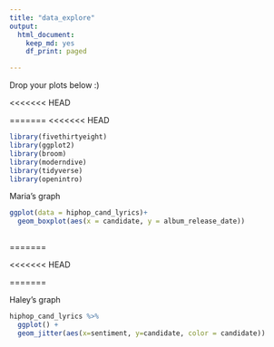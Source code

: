 ```yaml
---
title: "data_explore"
output: 
  html_document:
    keep_md: yes
    df_print: paged

---
```


Drop your plots below :)


<<<<<<< HEAD




=======
<<<<<<< HEAD
```r
library(fivethirtyeight)
library(ggplot2)
library(broom)
library(moderndive)
library(tidyverse)
library(openintro)
```

Maria's graph
```r
ggplot(data = hiphop_cand_lyrics)+
  geom_boxplot(aes(x = candidate, y = album_release_date))
  
```

=======

<<<<<<< HEAD

=======

Haley's graph

```r
hiphop_cand_lyrics %>% 
  ggplot() +
  geom_jitter(aes(x=sentiment, y=candidate, color = candidate))
```

